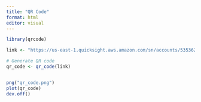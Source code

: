 ```yaml
---
title: "QR Code"
format: html
editor: visual
---
```


```r

library(qrcode)

link <- "https://us-east-1.quicksight.aws.amazon.com/sn/accounts/535362115856/dashboards/a10b7515-63c9-4cb9-8774-8a34f27e4ffd?directory_alias=vcu-pgx-analysis"

# Generate QR code
qr_code <- qr_code(link)


png("qr_code.png")
plot(qr_code)
dev.off()

```
